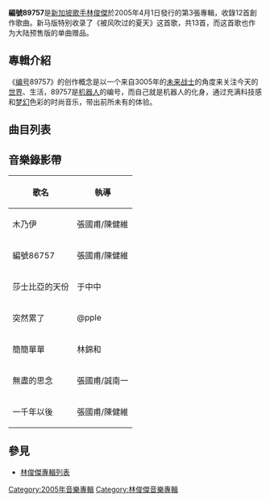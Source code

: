 {{Infobox Album | <!-- See Wikipedia:WikiProject_Albums -->
 Name        =  編號89757|
  Type        = [[專輯|專輯]]|
  Artist      = [[林俊傑|林俊傑]]|
  Cover       =  no89757.jpg|
  Released    = 2005年4月1日|
  Recorded    = |
  Genre       = [[流行音樂|流行音樂]]|
  Length      = 40:57|
  Label       = [[海蝶音樂|海蝶音樂]]、[[豐華唱片|豐華唱片]]|
  Reviews     = |
  Producer    = |
Last album  = [[第二天堂|第二天堂]] <br /> (2004)|
This album  = '''編號89757''' <br /> (2005)|
Next album  = [[曹操_(專輯)|曹操]] <br /> (2006)|}}

'''編號89757'''是[[新加坡|新加坡]][[歌手|歌手]][[林俊傑|林俊傑]]於2005年4月1日發行的第3張專輯，收錄12首創作歌曲。新马版特别收录了《被风吹过的夏天》这首歌，共13首，而这首歌也作为大陆预售版的单曲赠品。

==專輯介紹==
《[[编号|编号]]89757》的创作概念是以一个来自3005年的[[未来|未来]][[战士|战士]]的角度来关注今天的[[世界|世界]]、生活，89757是[[机器人|机器人]]的编号，而自己就是机器人的化身，通过充满科技感和[[梦幻|梦幻]]色彩的时尚音乐，带出前所未有的体验。

== 曲目列表 ==
{{Tracklist
| collapsed = 
| headline = 
| font_size = 
| total_length = 
 
| all_music = 林俊傑

| lyrics_credits = yes
| arranger_credits = yes
| producer_credits = yes
| longnote_column = yes

| title1 = 一千年以前... 
| note1 = A Thousand Years Before...
| longnote1 = 純音樂
| lyrics1 = -
| arranger1 = 林俊傑
| producer1 = 許環良<br />馮時澤
| extra1 = 
| length1 = 1:04

| title2 = 木乃伊 
| note2 = The Mummy
| longnote2 = 
| lyrics2 = 林秋離<br />簡勝
| arranger2 = Kenn C<br />莊慰義
| producer2 = 吳劍泓
| extra2 = 
| length2 = 4:14

| title3 = 編號89757 
| note3 = No.89757
| longnote3 = 
| lyrics3 = 張思爾<br />林秋離
| arranger3 = Kenn C <br />林俊傑 <br />林子欽
| producer3 = 林俊傑
| extra3 = 
| length3 = 4:03

| title4 = 莎士比亞的天份 
| note4 = Shakespeare's Talent
| longnote4 = 
| lyrics4 = 林俊傑
| arranger4 = Jamie Willson
| producer4 = 林秋離
| extra4 = 
| length4 = 4:09

| title5 = 突然累了 
| note5 = Down Lately
| longnote5 = 
| lyrics5 = 林秋離
| arranger5 = 蔡政勛 <br />陳建瑋 <br />林俊傑
| producer5 = 許環良 <br />David Koon <br />馮時澤
| length5 = 4:05

| title6 = 明天 
| note6 = Tomorrow
| longnote6 = 
| lyrics6 = 李瑞洵
| arranger6 = 林俊傑 <br />林子欽
| producer6 = 林俊傑
| extra6 = 
| length6 = 4:03

| title7 = 簡簡單單 
| note7 = Simply
| longnote7 = 
| lyrics7 = 向月娥 <br />張思爾
| arranger7 = Kenn C
| producer7 = 吳劍泓
| extra7 = 
| length7 = 3:31

| title8 = 無盡的思念 
| note8 = I Miss You
| longnote8 = (EQ-Ⅱ東方版)活動主題曲
| lyrics8 = [[宋健彰|宋健彰]]
| arranger8 = 吳慶隆
| producer8 = 吳劍泓
| extra8 = 
| length8 = 4:05

| title9 = 盜 
| note9 = Thou Shall Not Steal
| longnote9 = 
| lyrics9 = 林秋離 <br />張思爾 <br />林俊傑
| arranger9 = Case Woo
| producer9 = 林俊傑 <br />吳劍泓 <br />馮時澤
| extra9 = 
| length9 = 4:05

| title10 = 聽不懂 沒關係 
| note10 = Gibberish
| longnote10 = 
| lyrics10 = Amy <br />林俊傑 
| arranger10 = 林俊傑
| producer10 = 林俊傑<br /> 林子欽
| extra10 = 
| length10 = 3:53

| title11 = 來不及了... 
| note11 = We're Out Of Time
| longnote11 = 純音樂
| lyrics11 = 
| arranger11 = 蔡政勛<br /> 陳建瑋
| producer11 = 許環良
| extra11 = 
| length11 = 0:32

| title12 = 一千年以後 
| note12 = A Thousand Years Later
| longnote12 = 
| lyrics12 = 李瑞洵
| arranger12 = 蔡政勛<br /> 陳建瑋<br /> 許環良 <br />莊慰義
| producer12 = 許環良 <br />馮時澤
| extra12 = 
| length12 = 4:20
}}

==音樂錄影帶==
{| class="wikitable"
! 歌名 
!執導
|-
|木乃伊
|張國甫/陳健維
|-
|編號86757
|張國甫/陳健維
|-
|莎士比亞的天份
|于中中
|-
|突然累了
|@pple
|-
|簡簡單單
|林錦和
|-
|無盡的思念
|張國甫/誠南一
|-
|一千年以後
|張國甫/陳健維
|}

==參見==
*[[林俊傑專輯列表|林俊傑專輯列表]]

{{JJLIN Album}}

[[Category:2005年音樂專輯|Category:2005年音樂專輯]]
[[Category:林俊傑音樂專輯|Category:林俊傑音樂專輯]]
